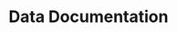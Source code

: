 ---
title: "Data Documentation"
nfdi4chem-description: description of everything that "your future-self" would need to know
nfdi4chem-id: data_documentation
nfdi4chem-tags: [data_organisation, data_storage, repositories]
---